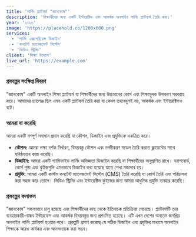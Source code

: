 ```yaml
---
title: 'লার্নিং প্ল্যাটফর্ম "জ্ঞানকোষ"'
description: 'শিক্ষার্থীদের জন্য একটি ইন্টারেক্টিভ এবং আকর্ষক অনলাইন লার্নিং প্ল্যাটফর্ম তৈরি করা।'
year: '২০২৩'
image: 'https://placehold.co/1200x600.png'
services:
  - 'লার্নিং এক্সপেরিয়েন্স ডিজাইন'
  - 'কনটেন্ট ম্যানেজমেন্ট সিস্টেম'
  - 'ভিডিও স্ট্রিমিং'
client: 'শিক্ষা উদ্যোগ'
live_url: 'https://example.com'
---
```


### প্রকল্পের সংক্ষিপ্ত বিবরণ

"জ্ঞানকোষ" একটি অনলাইন শিক্ষা প্ল্যাটফর্ম যা শিক্ষার্থীদের জন্য উচ্চমানের কোর্স এবং শিক্ষামূলক উপকরণ সরবরাহ করে। আমাদের চ্যালেঞ্জ ছিল এমন একটি প্ল্যাটফর্ম তৈরি করা যা কেবল তথ্যবহুলই নয়, আকর্ষক এবং ইন্টারেক্টিভও বটে।

### আমরা যা করেছি

আমরা একটি সম্পূর্ণ সমাধান প্রদান করেছি যা কৌশল, ডিজাইন এবং প্রযুক্তিকে একত্রিত করে।

- **কৌশল:** আমরা লক্ষ্য দর্শক নির্ধারণ, বিষয়বস্তু কৌশল এবং নগদীকরণ মডেল তৈরি করতে ক্লায়েন্টের সাথে ঘনিষ্ঠভাবে কাজ করেছি।
- **ডিজাইন:** আমরা একটি গ্যামিফাইড লার্নিং অভিজ্ঞতা ডিজাইন করেছি যা শিক্ষার্থীদের অনুপ্রাণিত রাখে। ড্যাশবোর্ড, কোর্স পৃষ্ঠা এবং কুইজগুলি এমনভাবে ডিজাইন করা হয়েছে যাতে শেখা মজাদার হয়।
- **প্রযুক্তি:** আমরা একটি কাস্টম কনটেন্ট ম্যানেজমেন্ট সিস্টেম (CMS) তৈরি করেছি যা কোর্স তৈরি এবং পরিচালনা করা সহজ করে তোলে। ভিডিও স্ট্রিমিং এবং ইন্টারেক্টিভ কুইজের জন্য আমরা আধুনিক প্রযুক্তি ব্যবহার করেছি।

### প্রকল্পের ফলাফল

"জ্ঞানকোষ" সফলভাবে চালু হয়েছে এবং শিক্ষার্থীদের কাছ থেকে ইতিবাচক প্রতিক্রিয়া পেয়েছে। প্ল্যাটফর্মটি তার ব্যবহারকারী-বান্ধব ইন্টারফেস এবং আকর্ষক বিষয়বস্তুর জন্য প্রশংসিত হয়েছে। এটি এখন দেশের অন্যতম জনপ্রিয় অনলাইন লার্নিং প্ল্যাটফর্ম হওয়ার পথে। প্রকল্পটি প্রমাণ করেছে যে সঠিক ডিজাইন এবং প্রযুক্তির মাধ্যমে অনলাইন শিক্ষাকে আরও কার্যকর এবং আনন্দদায়ক করা সম্ভব।